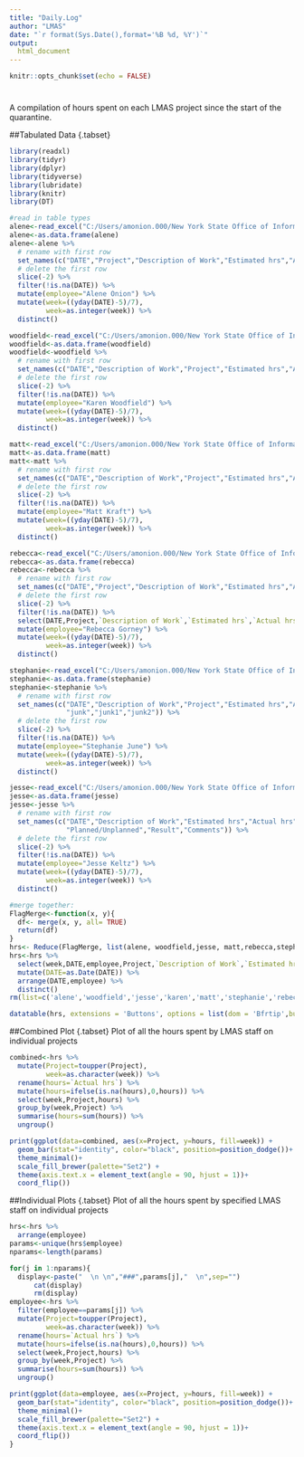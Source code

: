 ```yaml
---
title: "Daily.Log"
author: "LMAS"
date: "`r format(Sys.Date(),format='%B %d, %Y')`"
output:  
  html_document
---
```


```r
knitr::opts_chunk$set(echo = FALSE)
```
# {.tabset}
A compilation of hours spent on each LMAS project since the start of the quarantine.

##Tabulated Data {.tabset}
```r
library(readxl)
library(tidyr)
library(dplyr)
library(tidyverse)
library(lubridate)
library(knitr)
library(DT)

#read in table types
alene<-read_excel("C:/Users/amonion.000/New York State Office of Information Technology Services/LMAS - General/telecommuting_journal_V2 (002)_AMO.xls",sheet="Work Journal",col_types = c("date", "text","text", "numeric", "numeric","text","text","text"))
alene<-as.data.frame(alene)
alene<-alene %>%
  # rename with first row
  set_names(c("DATE","Project","Description of Work","Estimated hrs","Actual hrs","Planned/Unplanned","Result","Comments")) %>%
  # delete the first row
  slice(-2) %>% 
  filter(!is.na(DATE)) %>% 
  mutate(employee="Alene Onion") %>% 
  mutate(week=((yday(DATE)-5)/7),
         week=as.integer(week)) %>% 
  distinct() 

woodfield<-read_excel("C:/Users/amonion.000/New York State Office of Information Technology Services/LMAS - General/telecommuting_journal_kw.xls",sheet="Completed",col_types = c("date", "text","text", "numeric", "numeric","text","text","text"))
woodfield<-as.data.frame(woodfield)
woodfield<-woodfield %>%
  # rename with first row
  set_names(c("DATE","Description of Work","Project","Estimated hrs","Actual hrs","Planned/Unplanned","Result","Comments")) %>%
  # delete the first row
  slice(-2) %>% 
  filter(!is.na(DATE)) %>% 
  mutate(employee="Karen Woodfield") %>% 
  mutate(week=((yday(DATE)-5)/7),
         week=as.integer(week)) %>% 
  distinct() 

matt<-read_excel("C:/Users/amonion.000/New York State Office of Information Technology Services/LMAS - General/telecommuting_journal_MK.xlsx",sheet="Work Journal",col_types = c("date", "text", "text","numeric", "numeric","text","text","text"))
matt<-as.data.frame(matt)
matt<-matt %>%
  # rename with first row
  set_names(c("DATE","Description of Work","Project","Estimated hrs","Actual hrs","Planned/Unplanned","Result","Comments")) %>%
  # delete the first row
  slice(-2) %>% 
  filter(!is.na(DATE)) %>% 
  mutate(employee="Matt Kraft") %>% 
  mutate(week=((yday(DATE)-5)/7),
         week=as.integer(week)) %>% 
  distinct() 

rebecca<-read_excel("C:/Users/amonion.000/New York State Office of Information Technology Services/LMAS - General/telecommuting_journal_RMG.xls",sheet="Completed",col_types = c("date", "text","text", "numeric", "numeric","text","text","text","text","text","text","text","text","text"))
rebecca<-as.data.frame(rebecca)
rebecca<-rebecca %>%
  # rename with first row
  set_names(c("DATE","Project","Description of Work","Estimated hrs","Actual hrs","Planned/Unplanned","Comments","Result","junk1","junk2","junk3","junk4","junk5","junk6")) %>%
  # delete the first row
  slice(-2) %>% 
  filter(!is.na(DATE)) %>% 
  select(DATE,Project,`Description of Work`,`Estimated hrs`,`Actual hrs`,`Planned/Unplanned`,Result,Comments) %>%
  mutate(employee="Rebecca Gorney") %>% 
  mutate(week=((yday(DATE)-5)/7),
         week=as.integer(week)) %>% 
  distinct() 

stephanie<-read_excel("C:/Users/amonion.000/New York State Office of Information Technology Services/LMAS - General/telecommuting_journal_sgj.xls",sheet="Work Journal",col_types = c("date","text", "text", "numeric", "numeric","text","text","text","text","text","text"))
stephanie<-as.data.frame(stephanie)
stephanie<-stephanie %>%
  # rename with first row
  set_names(c("DATE","Description of Work","Project","Estimated hrs","Actual hrs","Planned/Unplanned","Result","Comments",
              "junk","junk1","junk2")) %>%
  # delete the first row
  slice(-2) %>% 
  filter(!is.na(DATE)) %>% 
  mutate(employee="Stephanie June") %>% 
  mutate(week=((yday(DATE)-5)/7),
         week=as.integer(week)) %>% 
  distinct() 

jesse<-read_excel("C:/Users/amonion.000/New York State Office of Information Technology Services/LMAS - General/JSK telecommuting_journal_V2.xlsx",sheet="Completed",col_types = c("date", "text", "numeric", "numeric","text","text","text","text"))
jesse<-as.data.frame(jesse)
jesse<-jesse %>%
  # rename with first row
  set_names(c("DATE","Description of Work","Estimated hrs","Actual hrs","Project",
              "Planned/Unplanned","Result","Comments")) %>%
  # delete the first row
  slice(-2) %>% 
  filter(!is.na(DATE)) %>% 
  mutate(employee="Jesse Keltz") %>% 
  mutate(week=((yday(DATE)-5)/7),
         week=as.integer(week)) %>% 
  distinct() 

#merge together:
FlagMerge<-function(x, y){
  df<- merge(x, y, all= TRUE)
  return(df)
}
hrs<- Reduce(FlagMerge, list(alene, woodfield,jesse, matt,rebecca,stephanie))
hrs<-hrs %>% 
  select(week,DATE,employee,Project,`Description of Work`,`Estimated hrs`,`Actual hrs`,`Planned/Unplanned`,Result,Comments) %>% 
  mutate(DATE=as.Date(DATE)) %>% 
  arrange(DATE,employee) %>% 
  distinct()
rm(list=c('alene','woodfield','jesse','karen','matt','stephanie','rebecca','FlagMerge'))

datatable(hrs, extensions = 'Buttons', options = list(dom = 'Bfrtip',buttons = c('copy', 'csv', 'excel', 'pdf', 'print')))
```

##Combined Plot {.tabset}
Plot of all the hours spent by LMAS staff on individual projects
```r
combined<-hrs %>% 
  mutate(Project=toupper(Project),
         week=as.character(week)) %>% 
  rename(hours=`Actual hrs`) %>% 
  mutate(hours=ifelse(is.na(hours),0,hours)) %>% 
  select(week,Project,hours) %>% 
  group_by(week,Project) %>% 
  summarise(hours=sum(hours)) %>% 
  ungroup()

print(ggplot(data=combined, aes(x=Project, y=hours, fill=week)) +
  geom_bar(stat="identity", color="black", position=position_dodge())+
  theme_minimal()+
  scale_fill_brewer(palette="Set2") +
  theme(axis.text.x = element_text(angle = 90, hjust = 1))+
  coord_flip())
```

##Individual Plots {.tabset}
Plot of all the hours spent by specified LMAS staff on individual projects
```r
hrs<-hrs %>% 
  arrange(employee)
params<-unique(hrs$employee)
nparams<-length(params)

for(j in 1:nparams){
  display<-paste("  \n \n","###",params[j],"  \n",sep="")
      cat(display)
      rm(display)
employee<-hrs %>% 
  filter(employee==params[j]) %>% 
  mutate(Project=toupper(Project),
         week=as.character(week)) %>% 
  rename(hours=`Actual hrs`) %>% 
  mutate(hours=ifelse(is.na(hours),0,hours)) %>% 
  select(week,Project,hours) %>% 
  group_by(week,Project) %>% 
  summarise(hours=sum(hours)) %>% 
  ungroup()

print(ggplot(data=employee, aes(x=Project, y=hours, fill=week)) +
  geom_bar(stat="identity", color="black", position=position_dodge())+
  theme_minimal()+
  scale_fill_brewer(palette="Set2") +
  theme(axis.text.x = element_text(angle = 90, hjust = 1))+
  coord_flip())
}
```